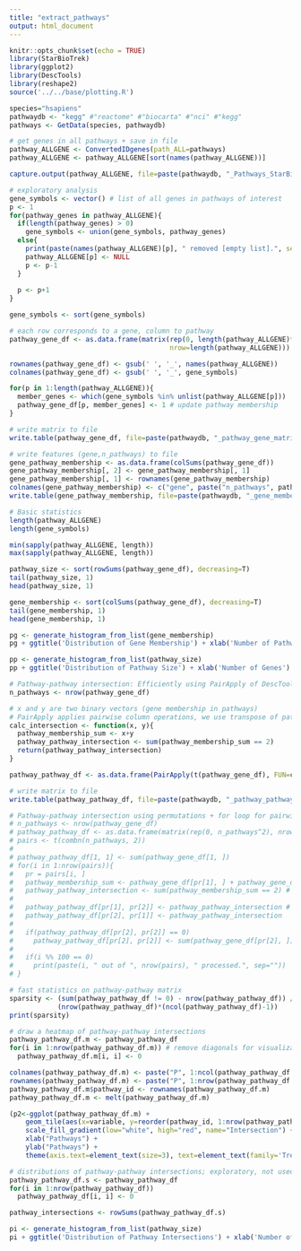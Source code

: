 ```yaml
---
title: "extract_pathways"
output: html_document
---
```


```r
knitr::opts_chunk$set(echo = TRUE)
library(StarBioTrek)
library(ggplot2)
library(DescTools)
library(reshape2)
source('../../base/plotting.R')
```

```r
species="hsapiens"
pathwaydb <- "kegg" #"reactome" #"biocarta" #"nci" #"kegg" 
pathways <- GetData(species, pathwaydb)

# get genes in all pathways + save in file
pathway_ALLGENE <- ConvertedIDgenes(path_ALL=pathways)
pathway_ALLGENE <- pathway_ALLGENE[sort(names(pathway_ALLGENE))]
```

```r
capture.output(pathway_ALLGENE, file=paste(pathwaydb, "_Pathways_StarBioTrek_", Sys.Date(), ".txt", sep=""))
```

```r
# exploratory analysis
gene_symbols <- vector() # list of all genes in pathways of interest
p <- 1
for(pathway_genes in pathway_ALLGENE){
  if(length(pathway_genes) > 0)
    gene_symbols <- union(gene_symbols, pathway_genes)
  else{
    print(paste(names(pathway_ALLGENE)[p], " removed [empty list].", sep=""))
    pathway_ALLGENE[p] <- NULL
    p <- p-1
  }
    
  p <- p+1
}

gene_symbols <- sort(gene_symbols)
```

```r
# each row corresponds to a gene, column to pathway
pathway_gene_df <- as.data.frame(matrix(rep(0, length(pathway_ALLGENE)*length(gene_symbols)), 
                                        nrow=length(pathway_ALLGENE)))

rownames(pathway_gene_df) <- gsub(' ', '_', names(pathway_ALLGENE))
colnames(pathway_gene_df) <- gsub(' ', '_', gene_symbols)

for(p in 1:length(pathway_ALLGENE)){
  member_genes <- which(gene_symbols %in% unlist(pathway_ALLGENE[p]))
  pathway_gene_df[p, member_genes] <- 1 # update pathway membership
}

# write matrix to file
write.table(pathway_gene_df, file=paste(pathwaydb, "_pathway_gene_matrix_", Sys.Date(), ".txt", sep=""), row.names=T, col.names=T, quote=F)

# write features (gene,n_pathways) to file
gene_pathway_membership <- as.data.frame(colSums(pathway_gene_df))
gene_pathway_membership[, 2] <- gene_pathway_membership[, 1]
gene_pathway_membership[, 1] <- rownames(gene_pathway_membership)
colnames(gene_pathway_membership) <- c("gene", paste("n_pathways", pathwaydb, sep="_"))
write.table(gene_pathway_membership, file=paste(pathwaydb, "_gene_membership", ".txt", sep=""), row.names=F, col.names=T, quote=F, sep=",")
```

```r
# Basic statistics
length(pathway_ALLGENE)
length(gene_symbols)

min(sapply(pathway_ALLGENE, length))
max(sapply(pathway_ALLGENE, length))

pathway_size <- sort(rowSums(pathway_gene_df), decreasing=T)
tail(pathway_size, 1)
head(pathway_size, 1)

gene_membership <- sort(colSums(pathway_gene_df), decreasing=T)
tail(gene_membership, 1)
head(gene_membership, 1)
```

```r
pg <- generate_histogram_from_list(gene_membership)
pg + ggtitle('Distribution of Gene Membership') + xlab('Number of Pathways') + ylab('Frequency')

pp <- generate_histogram_from_list(pathway_size) 
pp + ggtitle('Distribution of Pathway Size') + xlab('Number of Genes') + ylab('Frequency') # + xlim(0, 100) # enforce x-axis range
```

```r
# Pathway-pathway intersection: Efficiently using PairApply of DescTools
n_pathways <- nrow(pathway_gene_df)

# x and y are two binary vectors (gene membership in pathways)
# PairApply applies pairwise column operations, we use transpose of pathway_gene_df
calc_intersection <- function(x, y){
  pathway_membership_sum <- x+y
  pathway_pathway_intersection <- sum(pathway_membership_sum == 2)
  return(pathway_pathway_intersection)
}

pathway_pathway_df <- as.data.frame(PairApply(t(pathway_gene_df), FUN=calc_intersection))

# write matrix to file
write.table(pathway_pathway_df, file=paste(pathwaydb, "_pathway_pathway_matrix_", Sys.Date(), ".txt", sep=""), row.names=T, col.names=T, quote=F)
```

```r
# Pathway-pathway intersection using permutations + for loop for pairwise comparisons; considerably less efficient than the one above 
# n_pathways <- nrow(pathway_gene_df)
# pathway_pathway_df <- as.data.frame(matrix(rep(0, n_pathways^2), nrow=n_pathways))
# pairs <- t(combn(n_pathways, 2))
# 
# pathway_pathway_df[1, 1] <- sum(pathway_gene_df[1, ])
# for(i in 1:nrow(pairs)){
#   pr = pairs[i, ]
#   pathway_membership_sum <- pathway_gene_df[pr[1], ] + pathway_gene_df[pr[2], ] # element wise sum of binary vectors
#   pathway_pathway_intersection <- sum(pathway_membership_sum == 2) # counting number of intersections (~AND operation)
# 
#   pathway_pathway_df[pr[1], pr[2]] <- pathway_pathway_intersection # update intersection values
#   pathway_pathway_df[pr[2], pr[1]] <- pathway_pathway_intersection
#   
#   if(pathway_pathway_df[pr[2], pr[2]] == 0)
#     pathway_pathway_df[pr[2], pr[2]] <- sum(pathway_gene_df[pr[2], ]) # update diagonal (reflexive) values
#   
#   if(i %% 100 == 0)
#     print(paste(i, " out of ", nrow(pairs), " processed.", sep=""))
# }
```

```r
# fast statistics on pathway-pathway matrix
sparsity <- (sum(pathway_pathway_df != 0) - nrow(pathway_pathway_df)) / 
            (nrow(pathway_pathway_df)*(ncol(pathway_pathway_df)-1))
print(sparsity)
```

```r
# draw a heatmap of pathway-pathway intersections
pathway_pathway_df.m <- pathway_pathway_df
for(i in 1:nrow(pathway_pathway_df.m)) # remove diagonals for visualization purposes (to remove high outlying values in diagonal)
  pathway_pathway_df.m[i, i] <- 0

colnames(pathway_pathway_df.m) <- paste("P", 1:ncol(pathway_pathway_df.m), sep="")
rownames(pathway_pathway_df.m) <- paste("P", 1:nrow(pathway_pathway_df.m), sep="")
pathway_pathway_df.m$pathway_id <- rownames(pathway_pathway_df.m)
pathway_pathway_df.m <- melt(pathway_pathway_df.m)

(p2<-ggplot(pathway_pathway_df.m) + 
    geom_tile(aes(x=variable, y=reorder(pathway_id, 1:nrow(pathway_pathway_df.m), order=T), fill=value), color="white") + 
    scale_fill_gradient(low="white", high="red", name="Intersection") + 
    xlab("Pathways") +
    ylab("Pathways") +
    theme(axis.text=element_text(size=3), text=element_text(family='Trebuchet MS', face='bold')))
```

```r
# distributions of pathway-pathway intersections; exploratory, not used in figure updates
pathway_pathway_df.s <- pathway_pathway_df
for(i in 1:nrow(pathway_pathway_df))
  pathway_pathway_df[i, i] <- 0

pathway_intersections <- rowSums(pathway_pathway_df.s)

pi <- generate_histogram_from_list(pathway_size) 
pi + ggtitle('Distribution of Pathway Intersections') + xlab('Number of Intersections') + ylab('Number of Pathways')
```